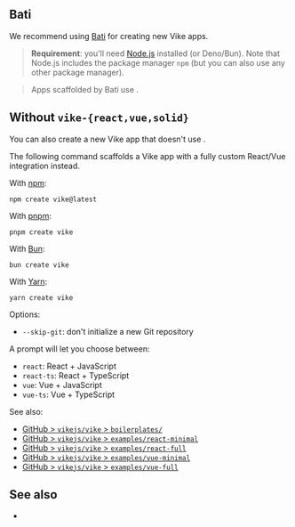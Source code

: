 

## Bati

We recommend using [Bati](https://batijs.dev) for creating new Vike apps.

> **Requirement**: you'll need [Node.js](https://nodejs.org) installed (or Deno/Bun). Note that Node.js includes the package manager `npm` (but you can also use any other package manager).

> Apps scaffolded by Bati use <UiFrameworkExtension name />.

## Without `vike-{react,vue,solid}`

You can also create a new Vike app that doesn't use <UiFrameworkExtension name />.

The following command scaffolds a Vike app with a fully custom React/Vue integration instead.

<CustomIntegrationWarning />

With [npm](https://www.npmjs.com):

```shell
npm create vike@latest
```

With [pnpm](https://pnpm.io):

```shell
pnpm create vike
```

With [Bun](https://bun.sh):

```shell
bun create vike
```

With [Yarn](https://yarnpkg.com):

```shell
yarn create vike
```

Options:
- `--skip-git`: don't initialize a new Git repository

A prompt will let you choose between:
- `react`: React + JavaScript
- `react-ts`: React + TypeScript
- `vue`: Vue + JavaScript
- `vue-ts`: Vue + TypeScript

See also:
- [GitHub > `vikejs/vike` > `boilerplates/`](https://github.com/vikejs/vike/tree/main/boilerplates)
- [GitHub > `vikejs/vike` > `examples/react-minimal`](https://github.com/vikejs/vike/tree/main/examples/react-minimal)
- [GitHub > `vikejs/vike` > `examples/react-full`](https://github.com/vikejs/vike/tree/main/examples/react-full)
- [GitHub > `vikejs/vike` > `examples/vue-minimal`](https://github.com/vikejs/vike/tree/main/examples/vue-minimal)
- [GitHub > `vikejs/vike` > `examples/vue-full`](https://github.com/vikejs/vike/tree/main/examples/vue-full)


## See also

- <Link href="/add" />
